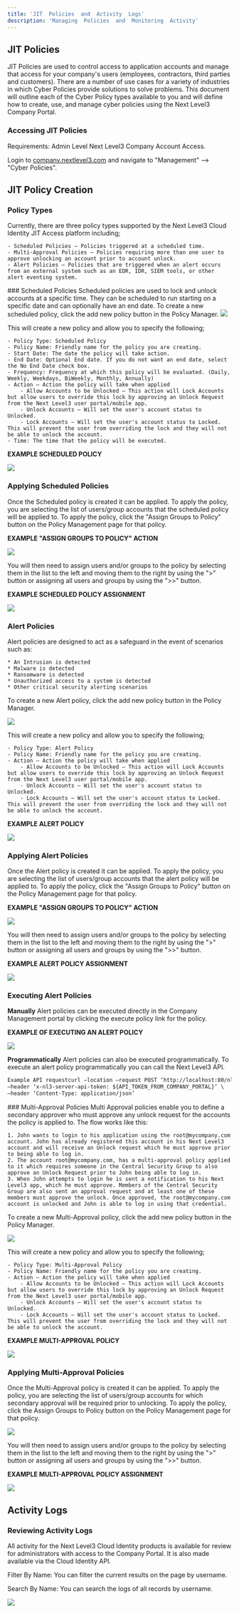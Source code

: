 ---
title: 'JIT  Policies  and  Activity  Logs'
description: 'Managing  Policies  and  Monitoring  Activity'
---

## JIT  Policies

JIT Policies are used to control access to application accounts and manage that access for your company's users (employees, contractors, third parties and customers). There are a number of use cases for a variety of industries in which Cyber Policies provide solutions to solve problems. This document will outline each of the Cyber Policy types available to you and will define how to create, use, and manage cyber policies using the Next Level3 Company Portal.

### Accessing  JIT  Policies
Requirements: Admin Level Next Level3 Company Account Access.

Login to [company.nextlevel3.com](https://company.nextlevel3.com) and navigate to "Management" –> "Cyber Policies".

## JIT  Policy  Creation

### Policy  Types
Currently, there are three policy types supported by the Next Level3 Cloud Identity JIT Access platform including;

    - Scheduled Policies – Policies triggered at a scheduled time.
    - Multi-Approval Policies – Policies requiring more than one user to approve unlocking an account prior to account unlock.
    - Alert Policies – Policies that are triggered when an alert occurs from an external system such as an EDR, IDR, SIEM tools, or other alert eventing system.
<Tabs>
    <Tab icon="icons/clock-regular.svg" title="Scheduled">
### Scheduled  Policies
Scheduled policies are used to lock and unlock accounts at a specific time. They can be scheduled to run starting on a specific date and can optionally have an end date. To create a new scheduled policy, click the add new policy button in the Policy Manager.

<img src="/images/nextlevel3/new policy.png" />

This will create a new policy and allow you to specify the following;

    - Policy Type: Scheduled Policy
    - Policy Name: Friendly name for the policy you are creating.
    - Start Date: The date the policy will take action.
    - End Date: Optional End date. If you do not want an end date, select the No End Date check box.
    - Frequency: Frequency at which this policy will be evaluated. (Daily, Weekly, Weekdays, BiWeekly, Monthly, Annually)
    - Action – Action the policy will take when applied
        - Allow Accounts to be Unlocked – This action will Lock Accounts but allow users to override this lock by approving an Unlock Request from the Next Level3 user portal/mobile app.
        - Unlock Accounts – Will set the user's account status to Unlocked.
        - Lock Accounts – Will set the user's account status to Locked. This will prevent the user from overriding the lock and they will not be able to unlock the account.
    - Time: The time that the policy will be executed.

**EXAMPLE SCHEDULED POLICY**

<img src="/images/policy2.png" />

### Applying  Scheduled  Policies
Once the Scheduled policy is created it can be applied. To apply the policy, you are selecting the list of users/group accounts that the scheduled policy will be applied to. To apply the policy, click the "Assign Groups to Policy" button on the Policy Management page for that policy.

**EXAMPLE "ASSIGN GROUPS TO POLICY" ACTION**

<img src="/images/nextlevel3/example policy.png" />

You will then need to assign users and/or groups to the policy by selecting them in the list to the left and moving them to the right by using the ">" button or assigning all users and groups by using the ">>" button.

**EXAMPLE SCHEDULED POLICY ASSIGNMENT**

<img src="/images/nextlevel3/policy groups&users.png" />
</Tab>
<Tab icon="/icons/circle-exclamation-solid.svg" title="Alert">

### Alert  Policies
Alert policies are designed to act as a safeguard in the event of scenarios such as:

    * An Intrusion is detected
    * Malware is detected
    * Ransomware is detected
    * Unauthorized access to a system is detected
    * Other critical security alerting scenarios

To create a new Alert policy, click the add new policy button in the Policy Manager.

<img src="/images/nextlevel3/new policy.png" />

This will create a new policy and allow you to specify the following;

    - Policy Type: Alert Policy
    - Policy Name: Friendly name for the policy you are creating.
    - Action – Action the policy will take when applied
        - Allow Accounts to be Unlocked – This action will Lock Accounts but allow users to override this lock by approving an Unlock Request from the Next Level3 user portal/mobile app.
        - Unlock Accounts – Will set the user's account status to Unlocked.
        - Lock Accounts – Will set the user's account status to Locked. This will prevent the user from overriding the lock and they will not be able to unlock the account.

**EXAMPLE ALERT POLICY**

<img src="/images/policy5.png" />

### Applying  Alert  Policies
Once the Alert policy is created it can be applied. To apply the policy, you are selecting the list of users/group accounts that the alert policy will be applied to. To apply the policy, click the "Assign Groups to Policy" button on the Policy Management page for that policy.

**EXAMPLE "ASSIGN GROUPS TO POLICY" ACTION**

<img src="/images/policy6.png" />

You will then need to assign users and/or groups to the policy by selecting them in the list to the left and moving them to the right by using the ">" button or assigning all users and groups by using the ">>" button.

**EXAMPLE ALERT POLICY ASSIGNMENT**

<img src="/images/policy7.png" />

### Executing  Alert  Policies
**Manually**
Alert policies can be executed directly in the Company Management portal by clicking the execute policy link for the policy.

**EXAMPLE OF EXECUTING AN ALERT POLICY**

<img src="/images/policy8.png" />

**Programmatically**
Alert policies can also be executed programmatically. To execute an alert policy programmatically you can call the Next Level3 API.

```HTML
Example API requestcurl –location –request POST ‘http://localhost:80/nl3/api/v1/sdk/policies/${POLICY_ID}/execute’ \
–header ‘x-nl3-server-api-token: ${API_TOKEN_FROM_COMPANY_PORTAL}’ \
–header ‘Content-Type: application/json’
```
</Tab>
<Tab icon="/icons/unlock-keyhole-solid.svg" title="Multi-Approval">
### Multi-Approval Policies
Multi Approval policies enable you to define a secondary approver who must approve any unlock request for the accounts the policy is applied to. The flow works like this:

    1. John wants to login to his application using the root@mycompany.com account. John has already registered this account in his Next Level3 account and will receive an Unlock request which he must approve prior to being able to log in.
    2. The account root@mycompany.com, has a multi-approval policy applied to it which requires someone in the Central Security Group to also approve an Unlock Request prior to John being able to log in.
    3. When John attempts to login he is sent a notification to his Next Level3 app, which he must approve. Members of the Central Security Group are also sent an approval request and at least one of these members must approve the unlock. Once approved, the root@mycompany.com account is unlocked and John is able to log in using that credential.

To create a new Multi-Approval policy, click the add new policy button in the Policy Manager.

<img src="/images/nextlevel3/new policy.png" />

This will create a new policy and allow you to specify the following;

    - Policy Type: Multi-Approval Policy
    - Policy Name: Friendly name for the policy you are creating.
    - Action – Action the policy will take when applied
        - Allow Accounts to be Unlocked – This action will Lock Accounts but allow users to override this lock by approving an Unlock Request from the Next Level3 user portal/mobile app.
        - Unlock Accounts – Will set the user's account status to Unlocked.
        - Lock Accounts – Will set the user's account status to Locked. This will prevent the user from overriding the lock and they will not be able to unlock the account.

**EXAMPLE MULTI-APPROVAL POLICY**

<img src="/images/policy9.png" />

### Applying  Multi-Approval  Policies

Once the Multi-Approval policy is created it can be applied. To apply the policy, you are selecting the list of users/group accounts for which secondary approval will be required prior to unlocking. To apply the policy, click the Assign Groups to Policy button on the Policy Management page for that policy.

<img src="/images/policy10.png" />

You will then need to assign users and/or groups to the policy by selecting them in the list to the left and moving them to the right by using the ">" button or assigning all users and groups by using the ">>" button.

**EXAMPLE MULTI-APPROVAL POLICY ASSIGNMENT**

<img src="/images/policy11.png" />
    </Tab>
</Tabs>

## Activity  Logs
### Reviewing  Activity  Logs
All activity for the Next Level3 Cloud Identity products is available for review for administrators with access to the Company Portal. It is also made available via the Cloud Identity API.

Filter By Name: You can filter the current results on the page by username. 

Search By Name: You can search the logs of all records by username.

<img src="/images/nextlevel3/Activity.png" />
